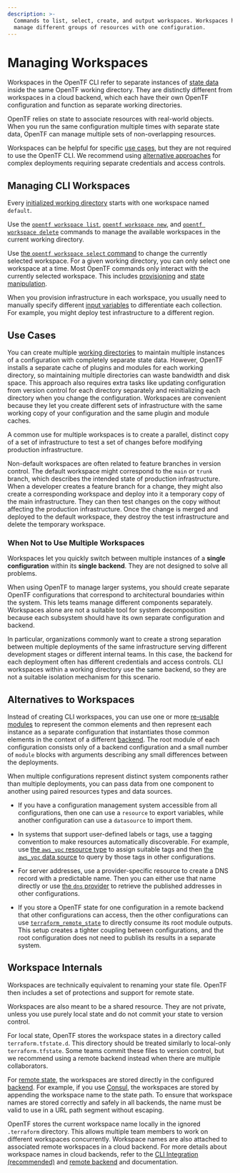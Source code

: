 ```yaml
---
description: >-
  Commands to list, select, create, and output workspaces. Workspaces help
  manage different groups of resources with one configuration.
---
```


# Managing Workspaces

Workspaces in the OpenTF CLI refer to separate instances of [state data](/opentf/language/state) inside the same OpenTF working directory. They are distinctly different from workspaces in a cloud backend, which each have their own OpenTF configuration and function as separate working directories.

OpenTF relies on state to associate resources with real-world objects. When you run the same configuration multiple times with separate state data, OpenTF can manage multiple sets of non-overlapping resources.

Workspaces can be helpful for specific [use cases](#use-cases), but they are not required to use the OpenTF CLI. We recommend using [alternative approaches](#alternatives-to-workspaces) for complex deployments requiring separate credentials and access controls.


## Managing CLI Workspaces

Every [initialized working directory](/opentf/cli/init) starts with one workspace named `default`.

Use the [`opentf workspace list`](/opentf/cli/commands/workspace/list), [`opentf workspace new`](/opentf/cli/commands/workspace/new), and [`opentf workspace delete`](/opentf/cli/commands/workspace/delete) commands to manage the available workspaces in the current working directory.

Use [the `opentf workspace select` command](/opentf/cli/commands/workspace/select) to change the currently selected workspace. For a given working directory, you can only select one workspace at a time. Most OpenTF commands only interact with the currently selected workspace. This includes [provisioning](/opentf/cli/run) and [state manipulation](/opentf/cli/state).

When you provision infrastructure in each workspace, you usually need to manually specify different [input variables](/opentf/language/values/variables) to differentiate each collection. For example, you might deploy test infrastructure to a different region.


## Use Cases

You can create multiple [working directories](/opentf/cli/init) to maintain multiple instances of a configuration with completely separate state data. However, OpenTF installs a separate cache of plugins and modules for each working directory, so maintaining multiple directories can waste bandwidth and disk space. This approach also requires extra tasks like updating configuration from version control for each directory separately and reinitializing each directory when you change the configuration. Workspaces are convenient because they let you create different sets of infrastructure with the same working copy of your configuration and the same plugin and module caches.

A common use for multiple workspaces is to create a parallel, distinct copy of
a set of infrastructure to test a set of changes before modifying production infrastructure.

Non-default workspaces are often related to feature branches in version control.
The default workspace might correspond to the `main` or `trunk` branch, which describes the intended state of production infrastructure. When a developer creates a feature branch for a change, they might also create a corresponding workspace and deploy into it a temporary copy of the main infrastructure. They can then test changes on the copy without affecting the production infrastructure. Once the change is merged and deployed to the default workspace, they destroy the test infrastructure and delete the temporary workspace.


### When Not to Use Multiple Workspaces

Workspaces let you quickly switch between multiple instances of a **single configuration** within its **single backend**. They are not designed to solve all problems.

When using OpenTF to manage larger systems, you should create separate OpenTF configurations that correspond to architectural boundaries within the system. This lets teams manage different components separately. Workspaces alone are not a suitable tool for system decomposition because each subsystem should have its own separate configuration and backend.

In particular, organizations commonly want to create a strong separation
between multiple deployments of the same infrastructure serving different
development stages or different internal teams. In this case, the backend for each deployment often has different credentials and access controls. CLI workspaces within a working directory use the same backend, so they are not a suitable isolation mechanism for this scenario.

## Alternatives to Workspaces

Instead of creating CLI workspaces, you can use one or more [re-usable modules](/opentf/language/modules/develop) to represent the common elements and then represent each instance as a separate configuration that instantiates those common elements in the context of a different [backend](/opentf/language/settings/backends/configuration). The root module of each configuration consists only of a backend configuration and a small number of `module` blocks with arguments describing any small differences between the deployments.

When multiple configurations represent distinct system components rather than multiple deployments, you can pass data from one component to another using paired resources types and data sources.

- If you have a configuration management system accessible from all configurations, then one can use a `resource` to export variables, while another configuration can use a `datasource` to import them.

- In systems that support user-defined labels or tags, use a tagging convention to make resources automatically discoverable. For example, use [the `aws_vpc` resource type](https://registry.terraform.io/providers/hashicorp/aws/latest/docs/resources/vpc) to assign suitable tags and then [the `aws_vpc` data source](https://registry.terraform.io/providers/hashicorp/aws/latest/docs/data-sources/vpc) to query by those tags in other configurations.

- For server addresses, use a provider-specific resource to create a DNS record with a predictable name. Then you can either use that name directly or use [the `dns` provider](https://registry.terraform.io/providers/hashicorp/dns/latest/docs) to retrieve the published addresses in other configurations.

- If you store a OpenTF state for one configuration in a remote backend that other configurations can access, then the other configurations can use [`terraform_remote_state`](/opentf/language/state/remote-state-data) to directly consume its root module outputs. This setup creates a tighter coupling between configurations, and the root configuration does not need to publish its results in a separate system.

## Workspace Internals

Workspaces are technically equivalent to renaming your state file. OpenTF then includes a set of protections and support for remote state.

Workspaces are also meant to be a shared resource. They are not private, unless you use purely local state and do not commit your state to version control.

For local state, OpenTF stores the workspace states in a directory called `terraform.tfstate.d`. This directory should be treated similarly to local-only `terraform.tfstate`. Some teams commit these files to version control, but we recommend using a remote backend instead when there are multiple collaborators.

For [remote state](/opentf/language/state/remote), the workspaces are stored directly in the configured [backend](/opentf/language/settings/backends/configuration). For example, if you use [Consul](/opentf/language/settings/backends/consul), the workspaces are stored by appending the workspace name to the state path. To ensure that workspace names are stored correctly and safely in all backends, the name must be valid to use in a URL path segment without escaping.

OpenTF stores the current workspace name locally in the ignored `.terraform` directory. This allows multiple team members to work on different workspaces concurrently. Workspace names are also attached to associated remote workspaces in a cloud backend. For more details about workspace names in cloud backends, refer to the [CLI Integration (recommended)](/opentf/cli/cloud/settings#arguments) and [remote backend](/opentf/language/settings/backends/remote#workspaces) and  documentation.

